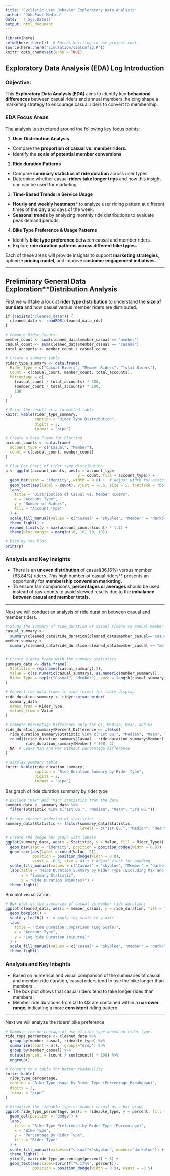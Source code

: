 ```yaml
---
title: "Cyclistic User Behavior Exploratory Data Analysis"
author: "JohnPaul Medina"
date: '`r Sys.Date()`'
output: html_document
---
```


```r
library(here)
setwd(here::here())  # Forces knitting to use project root
source(here::here("simulation/simConfig.R"))
knitr::opts_chunk$set(echo = TRUE)
```

## Exploratory Data Analysis (EDA) Log Introduction

### Objective: 
This **Exploratory Data Analysis (EDA)** aims to identify key 
**behavioral differences** between casual riders and annual members, helping 
shape a marketing strategy to encourage casual riders to convert to membership.

### EDA Focus Areas
The analysis is structured around the following key focus points:

1. **User Distribution Analysis**

* Compare the **proportion of casual vs. member riders.**
* Identify the **scale of potential member conversions**

2. **Ride duration Patterns**

* Compare **summary statistics of ride duration** across user types.
* Determine whether casual **riders take longer trips** and how this insight can 
can be used for marketing.

3. **Time-Based Trends in Service Usage**

* **Hourly and weekly heatmaps*** to analyze user riding pattern at different 
times of the day and days of the week.
* **Seasonal trends** by analyzing monthly ride distributions to evaluate peak 
demand periods. 

4. **Bike Type Preference & Usage Patterns**

* Identify **bike type preference** between causal and member riders.
* Explore **ride duration patterns across different bike types.**

Each of these areas will provide insights to support **marketing strategies**, 
optimize **pricing model**, and improve **customer engagement initiatives.**

---

## Preliminary General Data Exploration**Distribution Analysis

First we will take a look at **rider type distribution** to understand the 
**size of our data** and how casual versus member riders are distributed.

```r
if (!exists("cleaned_data")) {
  cleaned_data <- readRDS(cleaned_data_rds)
}

# Compute Rider Counts
member_count <- sum(cleaned_data$member_casual == "member")
casual_count <- sum(cleaned_data$member_casual == "casual")
total_accounts <- member_count + casual_count

# Create a summary table
rider_type_summary <- data.frame(
  Rider_Type = c("Casual Riders", "Member Riders", "Total Riders"),
  Count = c(casual_count, member_count, total_accounts),
  Percentage = c(
    (casual_count / total_accounts) * 100,
    (member_count / total_accounts) * 100,
    100
  )
)

# Print the result as a formatted table
knitr::kable(rider_type_summary,
             caption = "Rider Type Distribution",
             digits = 2,
             format = "pipe")
```
```r
# Create a Data Frame for Plotting
account_counts <- data.frame(
  account_type = c("Casual", "Member"),
  count = c(casual_count, member_count)
)

# Plot Bar Chart of rider type distribution
p <- ggplot(account_counts, aes(x = account_type, 
                                y = count, fill = account_type)) +
  geom_bar(stat = "identity", width = 0.6) +  # Adjust width for aesthetics
  geom_text(aes(label = count), vjust = -0.5, size = 5, fontface = "bold") +  
  labs(
    title = "Distribution of Casual vs. Member Riders",
    x = "Account Type",
    y = "Number of Riders",
    fill = "Account Type"
  ) +
  scale_fill_manual(values = c("Casual" = "skyblue", "Member" = "darkblue")) +  
  theme_light() +  
  expand_limits(y = max(account_counts$count) * 1.1) +  
  theme(plot.margin = margin(10, 10, 10, 10))

# Display the Plot
print(p)
```
### Analysis and Key Insights

* There is an **uneven distribution** of casual(36.16%) versus member (63.84%)
riders. 
*This *high number of casual riders** presents an opportunity for 
**membership conversion marketing.**
* To ensure fair comparisons, **percentages or averages** should be used 
instead of raw counts to avoid skewed results due to the **imbalance between 
casual and member totals.**

---

Next we will conduct an analysis of ride duration between casual and member 
riders. 

```r
# Study the summary of ride_duration of casual riders vs annual member riders
casual_summary <- 
  summary(cleaned_data$ride_duration[cleaned_data$member_casual=="casual"])
member_summary <- 
  summary(cleaned_data$ride_duration[cleaned_data$member_casual == "member"])


# Create a data frame with the summary statistics
summary_data <- data.frame(
  Statistic = rep(names(casual_summary),2),
  Value = c(as.numeric(casual_summary), as.numeric(member_summary)),
  Rider_Type = rep(c("Casual", "Member"), each = length(casual_summary))
)

# Convert the data frame to wide format for table display
ride_duration_summary <- tidyr::pivot_wider(
  summary_data,
  names_from = Rider_Type,
  values_from = Value
)

# Compute Percentage Difference only for Q1, Median, Mean, and Q3
ride_duration_summary$Percent_Difference <- ifelse(
  ride_duration_summary$Statistic %in% c("1st Qu.", "Median", "Mean", "3rd Qu."),
  round(((ride_duration_summary$Casual - ride_duration_summary$Member) / 
         ride_duration_summary$Member) * 100, 2),
  NA  # Leave Min and Max without percentage difference
)

# Display summary table
knitr::kable(ride_duration_summary,
             caption = "Ride Duration Summary by Rider Type",
             digits = 2,
             format = "pipe")
```

Bar graph of ride duration summary by rider type

```r
# Exclude "Max" and "Min" statistics from the data
summary_data <- summary_data %>% 
  filter(Statistic %in% c("1st Qu.", "Median", "Mean", "3rd Qu."))

# Ensure correct ordering of statistics
summary_data$Statistic <- factor(summary_data$Statistic,
                                 levels = c("1st Qu.", "Median", "Mean", "3rd Qu."))

# Create the dodge bar graph with labels
ggplot(summary_data, aes(x = Statistic, y = Value, fill = Rider_Type)) +
  geom_bar(stat = "identity", position = position_dodge(width = 0.8)) +
  geom_text(aes(label = round(Value, 2)), 
            position = position_dodge(width = 0.8), 
            vjust = -0.3, size = 4) + # Adjust vjust for padding
  scale_fill_manual(values = c("Casual" = "skyblue", "Member" = "darkblue")) +
  labs(title = "Ride Duration Summary by Rider Type (Excluding Max and Min)",
       x = "Summary Statistic",
       y = "Ride Duration (Minutes)") +
  theme_light()
```
Box plot visualization

```r
# Box plot of the summaries of casual vs member ride durations
ggplot(cleaned_data, aes(x = member_casual, y = ride_duration, fill = member_casual)) +
  geom_boxplot() + 
  scale_y_log10() +  # Apply log scale to y-axis
  labs(
    title = "Ride Duration Comparison (Log Scale)",
    x = "Account Type",
    y = "Log Ride Duration (minutes)"
  ) +
  scale_fill_manual(values = c("casual" = "skyblue", "member" = "darkblue")) + 
  theme_light()
```
### Analysis and Key Inisghts

* Based on numerical and visual comparison of the summaries of casual and 
member ride duration, casual riders tend to use the bike longer than members.
* The box plot shows that casual riders tend to take longer rides than members.
* Member ride durations from Q1 to Q3 are contained within a **narrower range**, 
indicating a more **consistent** riding pattern.

---

Next we will analyze the riders' bike preference.

```r
# Compute the percentage of use of ride type based on rider type.
ride_type_percentage <- cleaned_data %>% 
  group_by(member_casual, rideable_type) %>% 
  summarise(count = n(), .groups="drop") %>% 
  group_by(member_casual) %>% 
  mutate(percent = (count / sum(count)) * 100) %>% 
  ungroup()

# Convert to a table for better readability
knitr::kable(
  ride_type_percentage,
  caption = "Bike Type Usage by Rider Type (Percentage Breakdown)",
  digits = 2,
  format = "pipe"
)
  
# Visualize the rideable_type vs member_casual as a bar graph
ggplot(ride_type_percentage, aes(x = rideable_type, y = percent, fill = member_casual)) +
  geom_col(position = "dodge") +
  labs(
    title = "Bike Type Preference by Rider Type (Percentage)",
    x = "Bike Type",
    y = "Percentage By Rider Type",
    fill = "Rider Type"
  ) +
  scale_fill_manual(values=c("casual"="skyblue", member="darkblue")) +
  theme_light() + 
  ylim(0, max(ride_type_percentage$percent) + 5) +
  geom_text(aes(label=sprintf("%.1f%%", percent)),
            position = position_dodge(width = 0.9), vjust = -0.5)
```



